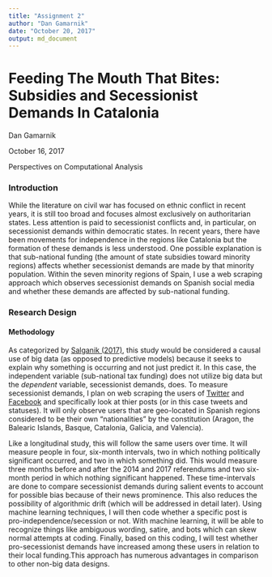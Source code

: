 ```yaml
---
title: "Assignment 2"
author: "Dan Gamarnik"
date: "October 20, 2017"
output: md_document
---
```




# Feeding The Mouth That Bites: Subsidies and Secessionist Demands In Catalonia 

Dan Gamarnik

October 16, 2017 

Perspectives on Computational Analysis


### Introduction 

While the literature on civil war has focused on ethnic conflict in recent years, it is still too broad and focuses almost exclusively on authoritarian states. Less attention is paid to secessionist conflicts and, in particular, on secessionist demands within democratic states. In recent years, there have been movements for independence in the regions like Catalonia but the formation of these demands is less understood. One possible explanation is that sub-national funding (the amount of state subsidies toward minority regions) affects whether secessionist demands are made by that minority population. Within the seven minority regions of Spain, I use a web scraping approach which observes secessionist demands on Spanish social media and whether these demands are affected by sub-national funding.


### Research Design 

#### Methodology

As categorized  by [Salganik (2017)](http://www.bitbybitbook.com/en/observing-behavior/designs/forecasting/), this study would be considered a causal use of big data (as opposed to predictive models) because it seeks to explain why something is occurring and not just predict it. In this case,  the independent variable (sub-national tax funding) does not utilize big data but the *dependent* variable, secessionist demands, does. To measure secessionist demands, I plan on web scraping the users of [Twitter](https://twitter.com/) and [Facebook](https://www.facebook.com/) and specifically look at thier posts (or in this case tweets and statuses). It will only observe users that are geo-located in Spanish regions considered to be their own "nationalities" by the constitution (Aragon, the Balearic Islands, Basque, Catalonia, Galicia, and Valencia).   

Like a longitudinal study, this will follow the same users over time. It will measure people in four, six-month intervals, two in which nothing politically significant occurred, and two in which something did. This would measure three months before and after the 2014 and 2017 referendums and two six-month period in which nothing significant happened. These time-intervals are done to compare secessionist demands during salient events to account for possible bias because of their news prominence. This also reduces the possibility of algorithmic drift (which will be addressed in detail later). Using machine learning techniques, I will then code whether a specific post is pro-independence/secession or not. With machine learning, it will be able to recognize things like ambiguous wording, satire, and bots which can skew normal attempts at coding. Finally, based on this coding, I will test whether pro-secessionist demands have increased among these users in relation to their local funding.This approach has numerous advantages in comparison to other non-big data designs.  
